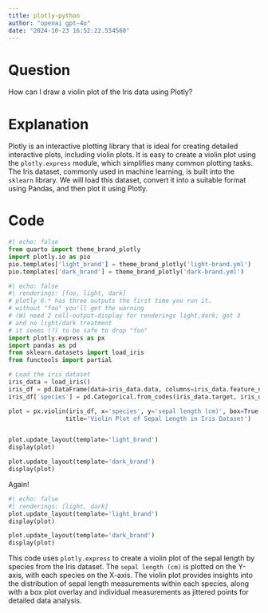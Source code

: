 ```yaml
---
title: plotly-python
author: "openai gpt-4o"
date: "2024-10-23 16:52:22.554560"
---
```


# Question

How can I draw a violin plot of the Iris data using Plotly?

# Explanation

Plotly is an interactive plotting library that is ideal for creating detailed interactive plots, including violin plots. It is easy to create a violin plot using the `plotly.express` module, which simplifies many common plotting tasks. The Iris dataset, commonly used in machine learning, is built into the `sklearn` library. We will load this dataset, convert it into a suitable format using Pandas, and then plot it using Plotly.

# Code

```python
#| echo: false
from quarto import theme_brand_plotly
import plotly.io as pio
pio.templates['light_brand'] = theme_brand_plotly('light-brand.yml')
pio.templates['dark_brand'] = theme_brand_plotly('dark-brand.yml')
```

```python
#| echo: false
#| renderings: [foo, light, dark]
# plotly 6.* has three outputs the first time you run it.
# without "foo" you'll get the warning
# (W) need 2 cell-output-display for renderings light,dark; got 3
# and no light/dark treatment
# it seems (?) to be safe to drop "foo"
import plotly.express as px
import pandas as pd
from sklearn.datasets import load_iris
from functools import partial

# Load the iris dataset
iris_data = load_iris()
iris_df = pd.DataFrame(data=iris_data.data, columns=iris_data.feature_names)
iris_df['species'] = pd.Categorical.from_codes(iris_data.target, iris_data.target_names)

plot = px.violin(iris_df, x='species', y='sepal length (cm)', box=True, points="all",
                title='Violin Plot of Sepal Length in Iris Dataset')


plot.update_layout(template='light_brand')
display(plot)

plot.update_layout(template='dark_brand')
display(plot)
```

Again!

```python
#| echo: false
#| renderings: [light, dark]
plot.update_layout(template='light_brand')
display(plot)

plot.update_layout(template='dark_brand')
display(plot)
```

This code uses `plotly.express` to create a violin plot of the sepal length by species from the Iris dataset. The `sepal length (cm)` is plotted on the Y-axis, with each species on the X-axis. The violin plot provides insights into the distribution of sepal length measurements within each species, along with a box plot overlay and individual measurements as jittered points for detailed data analysis.